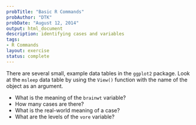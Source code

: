 ```yaml
---
probTitle: "Basic R Commands"
probAuthor: "DTK"
probDate: "August 12, 2014"
output: html_document
description: identifying cases and variables
tags: 
- R Commands
layout: exercise
status: complete
---
```


There are several small, example data tables in the `ggplot2` package.  Look at the `msleep` data table by using the `View()` function with the name of the object as an argument.

* What is the meaning of the `brainwt` variable?
* How many cases are there?
* What is the real-world meaning of a case?
* What are the levels of the `vore` variable?

